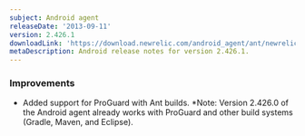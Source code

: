 ```yaml
---
subject: Android agent
releaseDate: '2013-09-11'
version: 2.426.1
downloadLink: 'https://download.newrelic.com/android_agent/ant/newrelic-android-2.426.1.zip'
metaDescription: Android release notes for version 2.426.1.
---
```


### Improvements

* Added support for ProGuard with Ant builds. \*Note: Version 2.426.0 of the Android agent already works with ProGuard and other build systems (Gradle, Maven, and Eclipse).
